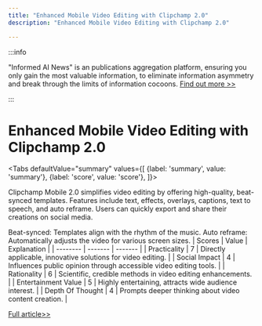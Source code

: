 ```yaml
---
title: "Enhanced Mobile Video Editing with Clipchamp 2.0"
description: "Enhanced Mobile Video Editing with Clipchamp 2.0"

---
```



:::info

"Informed AI News" is an publications aggregation platform, ensuring you only gain the most valuable information, to eliminate information asymmetry and break through the limits of information cocoons.  [Find out more >>](/)

:::

# Enhanced Mobile Video Editing with Clipchamp 2.0


<Tabs
	defaultValue="summary"
	values={[
	{label: 'summary', value: 'summary'},
	{label: 'score', value: 'score'},
]}>
<TabItem value="summary">


Clipchamp Mobile 2.0 simplifies video editing by offering high-quality, beat-synced templates. Features include text, effects, overlays, captions, text to speech, and auto reframe. Users can quickly export and share their creations on social media.

Beat-synced: Templates align with the rhythm of the music.
Auto reframe: Automatically adjusts the video for various screen sizes.
</TabItem>
<TabItem value="score">
	| Scores     | Value   | Explanation |
	| -------- | ------- | ------- |
	| Practicality  | 7    | Directly applicable, innovative solutions for video editing.    |
	| Social Impact | 4     | Influences public opinion through accessible video editing tools.    |
	| Rationality    | 6    | Scientific, credible methods in video editing enhancements.    |
	| Entertainment Value    | 5    | Highly entertaining, attracts wide audience interest.    |
	| Depth Of Thought    | 4    | Prompts deeper thinking about video content creation.    |
</TabItem>
</Tabs>

[Full article>>](https://www.producthunt.com/posts/clipchamp-mobile-2-0)
